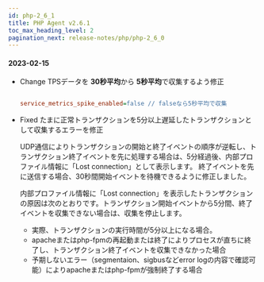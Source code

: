 ```yaml
---
id: php-2_6_1
title: PHP Agent v2.6.1
toc_max_heading_level: 2
pagination_next: release-notes/php/php-2_6_0
---
```



#### 2023-02-15

-   <Status>Change</Status> TPSデータを <b>30秒平均</b>から  <b>5秒平均</b>で収集するよう修正

    ```ini title='whatap.conf'

    service_metrics_spike_enabled=false // falseなら5秒平均で収集

    ```

-   <Status>Fixed</Status> たまに正常トランザクションを5分以上遅延したトランザクションとして収集するエラーを修正

    UDP通信によりトランザクションの開始と終了イベントの順序が逆転し、トランザクション終了イベントを先に処理する場合は、5分経過後、内部プロファイル情報に「Lost connection」として表示します。 終了イベントを先に送信する場合、30秒間開始イベントを待機できるように修正しました。

    内部プロファイル情報に「Lost connection」を表示したトランザクションの原因は次のとおりです。トランザクション開始イベントから5分間、終了イベントを収集できない場合は、収集を停止します。

    -   実際、トランザクションの実行時間が5分以上になる場合。
    -   apacheまたはphp-fpmの再起動または終了によりプロセスが直ちに終了し、トランザクション終了イベントを収集できなかった場合
    -   予期しないエラー（segmentaion、sigbusなどerror logの内容で確認可能）によりapacheまたはphp-fpmが強制終了する場合

